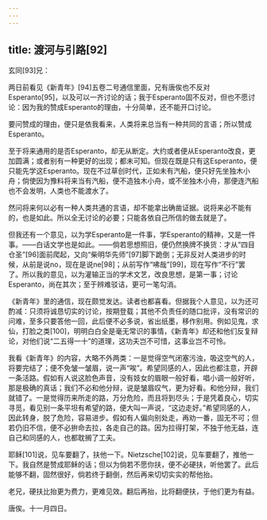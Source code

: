 ```yaml
---
---
---
```

title: 渡河与引路[92]
---




玄同[93]兄：

两日前看见《新青年》[94]五卷二号通信里面，兄有唐俟也不反对Esperanto[95]，以及可以一齐讨论的话；我于Esperanto固不反对，但也不愿讨论：因为我的赞成Esperanto的理由，十分简单，还不能开口讨论。

要问赞成的理由，便只是依我看来，人类将来总当有一种共同的言语；所以赞成Esperanto。

至于将来通用的是否Esperanto，却无从断定。大约或者便从Esperanto改良，更加圆满；或者别有一种更好的出现；都未可知。但现在既是只有这Esperanto，便只能先学这Esperanto。现在不过草创时代，正如未有汽船，便只好先坐独木小舟；倘使因为豫料将来当有汽船，便不造独木小舟，或不坐独木小舟，那便连汽船也不会发明，人类也不能渡水了。

然问将来何以必有一种人类共通的言语，却不能拿出确凿证据。说将来必不能有的，也是如此。所以全无讨论的必要；只能各依自己所信的做去就是了。

但我还有一个意见，以为学Esperanto是一件事，学Esperanto的精神，又是一件事。——白话文学也是如此。——倘若思想照旧，便仍然换牌不换货：才从“四目仓圣”[96]面前爬起，又向“柴明华先师”[97]脚下跪倒；无非反对人类进步的时候，从前是说no，现在是说ne[98]；从前写作“咈哉”[99]，现在写作“不行”罢了。所以我的意见，以为灌输正当的学术文艺，改良思想，是第一事；讨论Esperanto，尚在其次；至于辨难驳诘，更可一笔勾消。

《新青年》里的通信，现在颇觉发达。读者也都喜看。但据我个人意见，以为还可酌减：只须将诚恳切实的讨论，按期登载；其他不负责任的随口批评，没有常识的问难，至多只要答他一回，此后便不必多说，省出纸墨，移作别用。例如见鬼，求仙，打脸之类[100]，明明白白全是毫无常识的事情，《新青年》却还和他们反复辩论，对他们说“二五得一十”的道理，这功夫岂不可惜，这事业岂不可怜。

我看《新青年》的内容，大略不外两类：一是觉得空气闭塞污浊，吸这空气的人，将要完结了；便不免皱一皱眉，说一声“唉”。希望同感的人，因此也都注意，开辟一条活路。假如有人说这脸色声音，没有妓女的眉眼一般好看，唱小调一般好听，那是极确的真话；我们不必和他分辩，说是皱眉叹气，更为好看。和他分辩，我们就错了。一是觉得历来所走的路，万分危险，而且将到尽头；于是凭着良心，切实寻觅，看见别一条平坦有希望的路，便大叫一声说，“这边走好。”希望同感的人，因此转身，脱了危险，容易进步。假如有人偏向别处走，再劝一番，固无不可；但若仍旧不信，便不必拚命去拉，各走自己的路。因为拉得打架，不独于他无益，连自己和同感的人，也都耽搁了工夫。

耶稣[101]说，见车要翻了，扶他一下。Nietzsche[102]说，见车要翻了，推他一下。我自然是赞成耶稣的话；但以为倘若不愿你扶，便不必硬扶，听他罢了。此后能够不翻，固然很好，倘若终于翻倒，然后再来切切实实的帮他抬。

老兄，硬扶比抬更为费力，更难见效。翻后再抬，比将翻便扶，于他们更为有益。

唐俟。十一月四日。